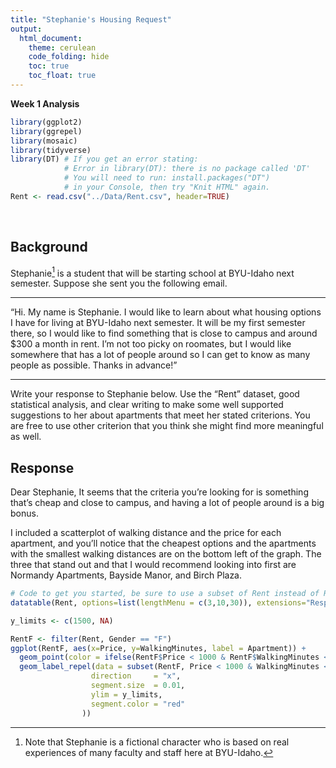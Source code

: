 ```yaml
---
title: "Stephanie's Housing Request"
output: 
  html_document:
    theme: cerulean
    code_folding: hide
    toc: true
    toc_float: true
---
```


**Week 1 Analysis**

```r
library(ggplot2)
library(ggrepel)
library(mosaic)
library(tidyverse)
library(DT) # If you get an error stating: 
            # Error in library(DT): there is no package called 'DT'
            # You will need to run: install.packages("DT") 
            # in your Console, then try "Knit HTML" again.
Rent <- read.csv("../Data/Rent.csv", header=TRUE)
```

<br />

## Background

Stephanie[^1] is a student that will be starting school at BYU-Idaho next semester. Suppose she sent you the following email.

----

"Hi. My name is Stephanie. I would like to learn about what housing options I have for living at BYU-Idaho next semester. It will be my first semester there, so I would like to find something that is close to campus and around $300 a month in rent. I'm not too picky on roomates, but I would like somewhere that has a lot of people around so I can get to know as many people as possible. Thanks in advance!"

----

Write your response to Stephanie below. Use the "Rent" dataset, good statistical analysis, and clear writing to make some well supported suggestions to her about apartments that meet her stated criterions. You are free to use other criterion that you think she might find more meaningful as well.

## Response

Dear Stephanie,
It seems that the criteria you're looking for is something that's cheap and close to campus, and having a lot of people around is a big bonus.

I included a scatterplot of walking distance and the price for each apartment, and you'll notice that the cheapest options and the apartments with the smallest walking distances are on the bottom left of the graph. The three that stand out and that I would recommend looking into first are Normandy Apartments, Bayside Manor, and Birch Plaza.


```r
# Code to get you started, be sure to use a subset of Rent instead of Rent in this code though.
datatable(Rent, options=list(lengthMenu = c(3,10,30)), extensions="Responsive")

y_limits <- c(1500, NA)

RentF <- filter(Rent, Gender == "F")
ggplot(RentF, aes(x=Price, y=WalkingMinutes, label = Apartment)) + 
  geom_point(color = ifelse(RentF$Price < 1000 & RentF$WalkingMinutes < 4, "red", "gray")) + 
  geom_label_repel(data = subset(RentF, Price < 1000 & WalkingMinutes < 4,
                  direction     = "x",
                  segment.size  = 0.01,
                  ylim = y_limits,
                  segment.color = "red"
                )) 
```









[^1]: Note that Stephanie is a fictional character who is based on real experiences of many faculty and staff here at BYU-Idaho.
